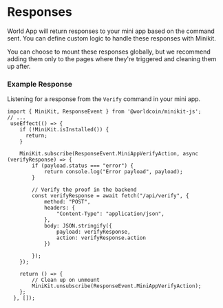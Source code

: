 # Responses
World App will return responses to your mini app based on the command sent. You can define custom logic to handle these responses with Minikit.<br/>

You can choose to mount these responses globally, but we recommend adding them only to the pages where they're triggered and cleaning 
them up after.

### Example Response
Listening for a response from the `Verify` command in your mini app.
``` tsx
import { MiniKit, ResponseEvent } from '@worldcoin/minikit-js';
// ...
 useEffect(() => {
    if (!MiniKit.isInstalled()) {
      return;
    }

    MiniKit.subscribe(ResponseEvent.MiniAppVerifyAction, async (verifyResponse) => {
        if (payload.status === "error") {
            return console.log("Error payload", payload);
        }
      
        // Verify the proof in the backend 
        const verifyResponse = await fetch("/api/verify", {
            method: "POST",
            headers: {
                "Content-Type": "application/json",
            },
            body: JSON.stringify({
                payload: verifyResponse,
                action: verifyResponse.action
            })
          
        });
    });

    return () => {
        // Clean up on unmount
        MiniKit.unsubscribe(ResponseEvent.MiniAppVerifyAction);
    };
  }, []);
  ```